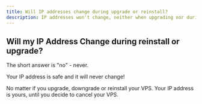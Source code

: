 ```yaml
---
title: Will IP addresses change during upgrade or reinstall?
description: IP addresses won't change, neither when upgrading nor during or after reinstalls.
---
```


## Will my IP Address Change during reinstall or upgrade?

The short answer is "no" - never.

Your IP address is safe and it will never change!

No matter if you upgrade, downgrade or reinstall your VPS.
Your IP address is yours, until you decide to cancel your VPS.
